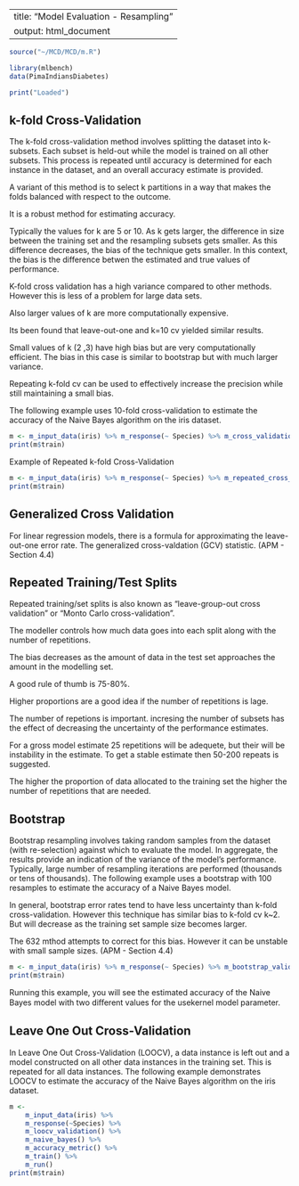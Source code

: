 ﻿---
title: "Model Evaluation - Resampling"
output: html_document
---

```r
source("~/MCD/MCD/m.R")

library(mlbench)
data(PimaIndiansDiabetes)

print("Loaded")
```

## k-fold Cross-Validation

The k-fold cross-validation method involves splitting the dataset into k-subsets. Each subset is 
held-out while the model is trained on all other subsets. This process is repeated until accuracy is 
determined for each instance in the dataset, and an overall accuracy estimate is provided. 

A variant of this method is to select k partitions in a way that makes the folds balanced with 
respect to the outcome.

It is a robust method for estimating accuracy.

Typically the values for k are 5 or 10. As k gets larger, the difference in size between the
training set and the resampling subsets gets smaller. As this difference decreases, the bias of the technique gets smaller.
In this context, the bias is the difference betwen the estimated and true values of performance.

K-fold cross validation has a high variance compared to other methods. However this is less
of a problem for large data sets.

Also larger values of k are more computationally expensive.

Its been found that leave-out-one and k=10 cv yielded similar results.

Small values of k (2 ,3) have high bias but are very computationally efficient. The bias in
this case is similar to bootstrap but with much larger variance.

Repeating k-fold cv can be used to effectively increase the precision while still maintaining
a small bias.

The following example uses 10-fold cross-validation to estimate 
the accuracy of the Naive Bayes algorithm on the iris dataset.

```r
m <- m_input_data(iris) %>% m_response(~ Species) %>% m_cross_validation(number = 10) %>% m_naive_bayes() %>% m_accuracy_metric() %>% m_train() %>% m_run()
print(m$train)
```

Example of Repeated k-fold Cross-Validation

```r
m <- m_input_data(iris) %>% m_response(~ Species) %>% m_repeated_cross_validation(number = 10, repeats = 4) %>% m_naive_bayes() %>% m_accuracy_metric() %>% m_train() %>% m_run()
print(m$train)
```

## Generalized Cross Validation

For linear regression models, there is a formula for approximating the leave-out-one error rate. 
The generalized cross-valdation (GCV) statistic. (APM - Section 4.4)

## Repeated Training/Test Splits

Repeated training/set splits is also known as "leave-group-out cross validation" or 
"Monto Carlo cross-validation".

The modeller controls how much data goes into each split along with the number of repetitions.

The bias decreases as the amount of data in the test set approaches the amount in the modelling set.

A good rule of thumb is 75-80%.

Higher proportions are a good idea if the number of repetitions is lage.

The number of repetions is important. incresing the number of subsets has the effect of decreasing
the uncertainty of the performance estimates.

For a gross model estimate 25 repetitions will be adequete, but their will be instability in
the estimate. To get a stable estimate then 50-200 repeats is suggested.

The higher the proportion of data allocated to the training set the higher the number of repetitions
that are needed.

## Bootstrap

Bootstrap resampling involves taking random samples from the dataset (with re-selection) against which to evaluate the model. 
In aggregate, the results provide an indication of the variance of the model’s performance. Typically, large number of 
resampling iterations are performed (thousands or tens of thousands). The following example uses a bootstrap with 
100 resamples to estimate the accuracy of a Naive Bayes model.

In general, bootstrap error rates tend to have less uncertainty than k-fold cross-validation. However this technique has similar bias
to k-fold cv k~2. But will decrease as the training set sample size becomes larger.

The 632 mthod attempts to correct for this bias. However it can be unstable with small sample sizes.
(APM - Section 4.4)


```r
m <- m_input_data(iris) %>% m_response(~ Species) %>% m_bootstrap_validation(number = 100) %>% m_naive_bayes() %>% m_accuracy_metric() %>% m_train() %>% m_run()
print(m$train)
```

Running this example, you will see the estimated accuracy of the Naive Bayes model with two 
diﬀerent values for the usekernel model parameter.



## Leave One Out Cross-Validation

In Leave One Out Cross-Validation (LOOCV), a data instance is left out and a model constructed on all other 
data instances in the training set. This is repeated for all data instances. The following example demonstrates 
LOOCV to estimate the accuracy of the Naive Bayes algorithm on the iris dataset.

```r
m <-
    m_input_data(iris) %>%
    m_response(~Species) %>%
    m_loocv_validation() %>%
    m_naive_bayes() %>%
    m_accuracy_metric() %>%
    m_train() %>%
    m_run()
print(m$train)
```
